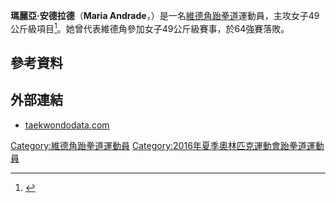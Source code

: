 {{Infobox sportsperson
| name           = 瑪麗亞·安德拉德<br />''Maria Andrade''
| image          = 
| caption        = 
| birth_name     = 
| fullname       = 
| nickname       = 
| nationality    = 
| residence      = 
| birth_date     = 
| birth_place    = 
| death_date     = 
| death_place    = 
| height         = 
| weight         = 
| website        = 
| country        = {{CPV}}
| sport          = [[跆拳道|跆拳道]]
| event          = 女子49公斤級
| olympics       = 
| show-medals    = yes
| medaltemplates = 
}}
'''瑪麗亞·安德拉德'''（'''Maria Andrade'''，{{bd|1993年|3月19日|catIdx=Andrade, Maria}}）是一名[[維德角|維德角]][[跆拳道|跆拳道]]運動員，主攻女子49公斤級項目<ref>{{cite web |url=http://www.taekwondodata.com/maria-andrade.ao67.html |title=Maria Andrade |publisher=taekwondodata.com |date=2016-05-05 |accessdate=2016-05-05 |archive-date=2020-11-13 |archive-url=https://web.archive.org/web/20201113103105/http://www.taekwondodata.com/maria-andrade.ao67.html |dead-url=no }}</ref>。她曾代表維德角參加{{link-en|2015年世界跆拳道錦標賽|2015 World Taekwondo Championships}}女子49公斤級賽事，於64強賽落敗。

== 參考資料 ==
{{Reflist}}

== 外部連結 ==
* [http://www.taekwondodata.com/maria-andrade.ao67.html taekwondodata.com] {{Wayback|url=http://www.taekwondodata.com/maria-andrade.ao67.html |date=20201113103105 }}

{{CapeVerde-stub}}

{{DEFAULTSORT:Andrade, Maria}}
[[Category:維德角跆拳道運動員|Category:維德角跆拳道運動員]]
[[Category:2016年夏季奧林匹克運動會跆拳道運動員|Category:2016年夏季奧林匹克運動會跆拳道運動員]]